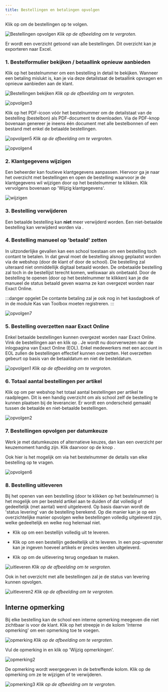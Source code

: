 ```yaml
---
title: Bestellingen en betalingen opvolgen
---
```

Klik op <LegacyAction img="list.png" /> om de bestellingen op te volgen.

![Bestellingen opvolgen](./webshop_bestellingen_opvolgen.png)
*Klik op de afbeelding om te vergroten.*

Er wordt een overzicht getoond van alle bestellingen. Dit overzicht kan je exporteren naar Excel. 

### 1. Bestelformulier bekijken / betaallink opnieuw aanbieden

Klik op het bestelnummer om een bestelling in detail te bekijken. Wanneer een betaling mislukt is, kan je via deze detailstaat de betaallink opvragen en opnieuw aanbieden aan de klant. 

![Bestellingen bekijken](./webshop_bestelling_bekijken.png)
*Klik op de afbeelding om te vergroten.*

![opvolgen3](./opvolgen3.png)

Klik op het PDF-icoon vóór het bestelnummer om de detailstaat van de bestelling (bestelbon) als PDF-document te downloaden. Via de PDF-knop bovenaan genereer je ineens één document met alle bestelbonnen of een bestand met enkel de betaalde bestellingen. 

![opvolgen5](./opvolgen5.png)
*Klik op de afbeelding om te vergroten.*

![opvolgen4](./opvolgen4.PNG)

### 2. Klantgegevens wijzigen

Een beheerder kan foutieve klantgegevens aanpassen. Hiervoor ga je naar het overzicht met bestellingen en open de bestelling waarvoor je de klantgegevens wil wijzigen door op het bestelnummer te klikken. Klik vervolgens bovenaan op 'Wijzig klantgegevens'. 

![wijzigen](./wijzigen.png)

### 3. Bestelling verwijderen

Een betaalde bestelling kan **niet** meer verwijderd worden. Een niet-betaalde bestelling kan verwijderd worden via <LegacyAction img="remove.png"/>. 

### 4. Bestelling manueel op 'betaald' zetten

In uitzonderlijke gevallen kan een school toestaan om een bestelling toch contant te betalen. In dat geval moet de bestelling alsnog geplaatst worden via de webshop (door de klant of door de school). Die bestelling zal uiteraard niet onmiddellijk digitaal betaald worden. De onbetaalde bestelling zal toch in de bestellijst terecht komen, weliswaar als onbetaald. Door de bestelling te openen (door op het bestelnummer te klikken) kan je die manueel de status betaald geven waarna ze kan overgezet worden naar Exact Online. 

:::danger opgelet
De contante betaling zal je ook nog in het kasdagboek of in de module Kas van Toolbox moeten registreren. 
:::

![opvolgen7](./opvolgen7.png)

### 5. Bestelling overzetten naar Exact Online
Enkel betaalde bestellingen kunnen overgezet worden naar Exact Online. Vink de bestellingen aan en klik op <LegacyAction img="exact.png" text="Zet over naar Exact Online"/>. Je wordt nu doorverwezen naar de inlogpagina van Exact Online (EOL). Enkel medewerkers met een account in EOL zullen de bestellingen effectief kunnen overzetten. Het overzetten gebeurt op basis van de betaaldatum en niet de besteldatum. 

![opvolgen1](./opvolgen1.png)
*Klik op de afbeelding om te vergroten.*

### 6. Totaal aantal bestellingen per artikel

Klik op <LegacyAction img="aantal.png" text="Toon totalen per artikel"/> om per webshop het totaal aantal bestellingen per artikel te raadplegen. Dit is een handig overzicht om als school zelf de bestelling te kunnen plaatsen bij de leverancier. Er wordt een onderscheid gemaakt tussen de betaalde en niet-betaalde bestellingen.  

![opvolgen2](./opvolgen2.PNG)

### 7. Bestellingen opvolgen per datumkeuze 

Werk je met datumkeuzes of alternatieve keuzes, dan kan een overzicht per keuzemoment handig zijn. Klik daarvoor op de knop <LegacyAction img="contract.png" text="Toon bestellingen per datum"/>.

Ook hier is het mogelijk om via het bestelnummer de details van elke bestelling op te vragen.

![opvolgen6](./opvolgen6.PNG)

### 8. Bestelling uitleveren

Bij het openen van een bestelling (door te klikken op het bestelnummer) is het mogelijk om per besteld artikel aan te duiden of dat volledig of gedeeltelijk (met aantal) werd uitgeleverd. Op basis daarvan wordt de 'status levering' van de bestelling berekend. Op die manier kan je op een overzichtelijke manier opvolgen welke bestellingen volledig uitgeleverd zijn, welke gedeeltelijk en welke nog helemaal niet.

- Klik op <LegacyAction img="vinkjeGroenRond.png"/> om een bestellijn volledig uit te leveren. 

- Klik op <LegacyAction img="aantal.png"/> om een bestellijn gedeeltelijk uit te leveren. In een pop-upvenster kan je ingeven hoeveel artikels er precies werden uitgeleverd. 

- Klik op <LegacyAction img="undo.png"/> om de uitlevering terug ongedaan te maken. 

![uitleveren](./uitleveren.png)
*Klik op de afbeelding om te vergroten.*

Ook in het overzicht met alle bestellingen zal je de status van levering kunnen opvolgen. 

![uitleveren2](./uitleveren2.png)
*Klik op de afbeelding om te vergroten.*

## Interne opmerking
Bij elke bestelling kan de school een interne opmerking meegeven die niet zichtbaar is voor de klant.
Klik op het streepje in de kolom 'Interne opmerking' om een opmerking toe te voegen. 

![opmerking](./opmerking.png)
*Klik op de afbeelding om te vergroten.*

Vul de opmerking in en klik op 'Wijzig opmerkingen'. 

![opmerking2](./opmerking2.png)

De opmerking wordt weergegeven in de betreffende kolom. Klik op de opmerking om ze te wijzigen of te verwijderen. 

![opmerking3](./opmerking3.png)
*Klik op de afbeelding om te vergroten.*